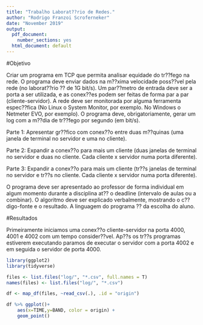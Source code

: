 ```yaml
---
title: "Trabalho Laborat??rio de Redes."
author: "Rodrigo Franzoi Scroferneker"
date: "November 2019"
output: 
  pdf_document:
    number_sections: yes
  html_document: default
---
```


#Objetivo

Criar um programa em TCP que permita analisar equidade do tr??fego na rede. O programa deve enviar dados na m??xima velocidade poss??vel pela rede (no laborat??rio ?? de 1G bit/s). Um par??metro de entrada deve ser a porta a ser utilizada, e as conex??es podem ser feitas de forma par a par (cliente-servidor). A rede deve ser monitorada por alguma ferramenta espec??fica (No Linux o System Monitor, por exemplo. No Windows o Netmeter EVO, por exemplo). O programa deve, obrigatoriamente, gerar um log com a m??dia de tr??fego por segundo (em bit/s).

Parte 1: Apresentar gr??fico com conex??o entre duas m??quinas (uma janela de terminal no servidor e uma no cliente).

Parte 2: Expandir a conex??o para mais um cliente (duas janelas de terminal no servidor e duas no cliente. Cada cliente x servidor numa porta diferente).

Parte 3: Expandir a conex??o para mais um cliente (tr??s janelas de terminal no servidor e tr??s no cliente. Cada cliente x servidor numa porta diferente).

O programa deve ser apresentado ao professor de forma individual em algum momento durante a disciplina at?? o deadline (intervalo de aulas ou a combinar). O algoritmo deve ser explicado verbalmente, mostrando o c??digo-fonte e o resultado. A linguagem do programa ?? da escolha do aluno.

#Resultados

Primeiramente iniciamos uma conex??o cliente-servidor na porta 4000, 4001 e 4002 com um tempo consider??vel. Ap??s os tr??s programas estiverem executando paramos de executar o servidor com a porta 4002 e em seguida o servidor de porta 4000.

```r
library(ggplot2)
library(tidyverse)

files <- list.files("log/", "*.csv", full.names = T)
names(files) <- list.files("log/", "*.csv")

df <- map_df(files, ~read_csv(.), .id = "origin")

df %>% ggplot()+
    aes(x=TIME,y=BAND, color = origin) +
    geom_point()
```



